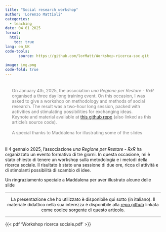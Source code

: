 ```yaml
---
title: "Social research workshop"
author: 'Lorenzo Mattioli'
categories:
  - teaching
date: 04 01 2025
format:
  html:
    toc: true
lang: en_UK
code-tools: 
      source: https://github.com/lorMatt/Workshop-ricerca-soc.git
      
image: img.png
code-fold: true
---
```


::: {style="color: gray; padding: 22px"}
| On January 4th, 2025, the association *una Regione per Restare - RxR* organised a three day long training event. On this occasion, I was asked to give a workshop on methodology and methods of social research. The result was a two-hour long session, packed with activities and stimulating possibilities for exchanging ideas.
| Keynote and material available at [this github repo](https://github.com/lorMatt/Workshop-ricerca-soc.git) (also linked as this article's source code).
| 
| A special thanks to Maddalena for illustrating some of the slides
:::

Il 4 gennaio 2025, l'associazione *una Regione per Restare - RxR* ha organizzato un evento formativo di tre giorni. In questa occasione, mi è stato chiesto di tenere un workshop sulla metodologia e i metodi della ricerca sociale. Il risultato è stato una sessione di due ore, ricca di attività e di stimolanti possibilità di scambio di idee.

Un ringraziamento speciale a Maddalena per aver illustrato alcune delle slide

------------------------------------------------------------------------

::: {style="text-align: center;"}
La presentazione che ho utilizzato è disponibile qui sotto (in italiano). Il materiale didattico nella sua interezza è disponibile alla [repo github](https://github.com/lorMatt/Workshop-ricerca-soc.git) linkata come codice sorgente di questo articolo.
:::

------------------------------------------------------------------------

{{< pdf 'Workshop ricerca sociale.pdf' >}}
